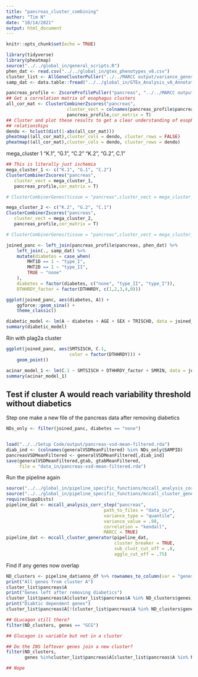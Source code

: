 ```yaml
---
title: "pancreas_cluster_combining"
author: "Tim N"
date: "10/14/2021"
output: html_document
---
```


```r
knitr::opts_chunk$set(echo = TRUE)
```

```r
library(tidyverse)
library(pheatmap)
source("../../global_in/general_scripts.R")
phen_dat <- read.csv("../../global_in/gtex_phenotypes_v8.csv")
cluster_list <- AllGeneClusterPuller("../../MARCC output/variance_genes_kendall/",x_clust = F)
samp_dat <- data.table::fread("../../global_in/GTEx_Analysis_v8_Annotations_SampleAttributesDS.txt")

```


```r

pancreas_profile <- ZscoreProfilePuller("pancreas", "../../MARCC output/variance_profiles_kendall/")
## Get a correlation matrix of esophagus clusters
all_cor_mat <- ClusterCombinerZscores("pancreas",
                       cluster_vect = colnames(pancreas_profile$pancreas)[-1:-2],
                       pancreas_profile,cor_matrix = T)
## Cluster and plot these results to get a clear understanding of esophagus
## relationships
dendo <- hclust(dist(1-abs(all_cor_mat)))
pheatmap((all_cor_mat),cluster_cols = dendo, cluster_rows = FALSE)
pheatmap((all_cor_mat),cluster_cols = dendo, cluster_rows = dendo)
```
mega_cluster 1 "K.1", "G.1", "C.2"
"K.2", "G.2", C.1"
```r
## This is literally just ischemia
mega_cluster_1 <- c("K.1", "G.1", "C.2")
ClusterCombinerZscores("pancreas",
   cluster_vect = mega_cluster_1,
   pancreas_profile,cor_matrix = T)

# ClusterCombinerGenes(tissue = "pancreas",cluster_vect = mega_cluster_1,cluster_list = cluster_list,for_R = F)


```


```r
mega_cluster_2 <- c("K.2", "G.2", "C.1")
ClusterCombinerZscores("pancreas",
   cluster_vect = mega_cluster_2,
   pancreas_profile,cor_matrix = T)

# ClusterCombinerGenes(tissue = "pancreas",cluster_vect = mega_cluster_1,cluster_list = cluster_list,for_R = F)

```

```r
joined_panc <- left_join(pancreas_profile$pancreas, phen_dat) %>%
    left_join(., samp_dat) %>%
    mutate(diabetes = case_when(
        MHT1D == 1 ~ "type_I",
        MHT2D == 1 ~ "type_II",
        TRUE ~ "none"
    ),
    diabetes = factor(diabetes, c("none", "type_II", "type_I")),
    DTHHRDY_factor = factor(DTHHRDY, c(1,2,3,4,0)))

ggplot(joined_panc, aes(diabetes, A)) +
    ggforce::geom_sina() +
    theme_classic()

diabetic_model <- lm(A ~ diabetes + AGE + SEX + TRISCHD, data = joined_panc)
summary(diabetic_model)

```

Rin with plag2a cluster
```r
ggplot(joined_panc, aes(SMTSISCH, C.1,
                        color = factor(DTHHRDY))) +
    geom_point()

acinar_model_1 <- lm(C.1 ~ SMTSISCH + DTHHRDY_factor + SMRIN, data = joined_panc)
summary(acinar_model_1)
```


## Test if cluster A would reach variability threshold without diabetics

Step one make a new file of the pancreas data after removing diabetics
```r
NDs_only <- filter(joined_panc, diabetes == "none")


load("../../Setup Code/output/pancreas-vsd-mean-filtered.rda")
diab_ind <- (colnames(generalVSDMeanFiltered) %in% NDs_only$SAMPID)
pancreasVSDMeanFiltered <- generalVSDMeanFiltered[,diab_ind]
save(generalVSDMeanFiltered,gtab, gtabMeanFiltered,
     file = "data_in/pancreas-vsd-mean-filtered.rda")

```

Run the pipeline again
```r
source("../../global_in/pipeline_specific_functions/mccall_analysis_corr_step.R")
source("../../global_in/pipeline_specific_functions/mccall_cluster_generator.R")
require(SuppDists)
pipeline_dat <- mccall_analysis_corr_step("pancreas",
                                     path_to_files = "data_in/",
                                     variance_type = "quantile",
                                     variance_value = .98,
                                     correlation = "kendall",
                                     MARCC = TRUE)
pipeline_dat <- mccall_cluster_generator(pipeline_dat,
                                         cluster_breaker = TRUE,
                                         sub_clust_cut_off = .8,
                                         agglo_cut_off = .75)
```

Find if any genes now overlap
```r
ND_clusters <- pipeline_dat$anno_df %>% rownames_to_column(var = "genes")
print("All genes from cluster A")
cluster_list$pancreas$A
print("Genes left after removing diabetics")
cluster_list$pancreas$A[cluster_list$pancreas$A %in% ND_clusters$genes]
print("Diabtic dependent genes")
cluster_list$pancreas$A[!(cluster_list$pancreas$A %in% ND_clusters$genes)]

## GLucagon still there?
filter(ND_clusters, genes == "GCG")

## Glucagon is variable but not in a cluster

## Do the INS leftover genes join a new cluster?
filter(ND_clusters,
       genes %in%cluster_list$pancreas$A[cluster_list$pancreas$A %in% ND_clusters$genes])

## Nope
```


```r


```

